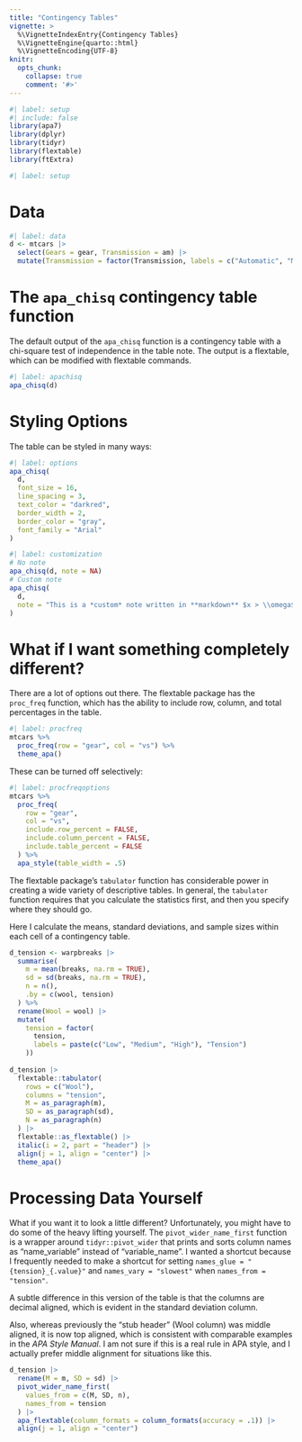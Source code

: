 ```yaml
---
title: "Contingency Tables"
vignette: >
  %\VignetteIndexEntry{Contingency Tables}
  %\VignetteEngine{quarto::html}
  %\VignetteEncoding{UTF-8}
knitr:
  opts_chunk:
    collapse: true
    comment: '#>'
---
```


```r
#| label: setup
#| include: false
library(apa7)
library(dplyr)
library(tidyr)
library(flextable)
library(ftExtra)
```

```r
#| label: setup
```

# Data

```r
#| label: data
d <- mtcars |>
  select(Gears = gear, Transmission = am) |>
  mutate(Transmission = factor(Transmission, labels = c("Automatic", "Manual")))
```

# The `apa_chisq` contingency table function

The default output of the `apa_chisq` function is a contingency table with a chi-square test of independence in the table note. The output is a flextable, which can be modified with flextable commands.

```r
#| label: apachisq
apa_chisq(d)
```

# Styling Options

The table can be styled in many ways:

```r
#| label: options
apa_chisq(
  d,
  font_size = 16,
  line_spacing = 3,
  text_color = "darkred",
  border_width = 2,
  border_color = "gray",
  font_family = "Arial"
)
```

```r
#| label: customization
# No note
apa_chisq(d, note = NA)
# Custom note
apa_chisq(
  d,
  note = "This is a *custom* note written in **markdown** $x > \\omega$."
)

```

# What if I want something completely different?

There are a lot of options out there. The flextable package has the `proc_freq` function, which has the ability to include row, column, and total percentages in the table.

```r
#| label: procfreq
mtcars %>%
  proc_freq(row = "gear", col = "vs") %>%
  theme_apa()
```

These can be turned off selectively:

```r
#| label: procfreqoptions
mtcars %>%
  proc_freq(
    row = "gear",
    col = "vs",
    include.row_percent = FALSE,
    include.column_percent = FALSE,
    include.table_percent = FALSE
  ) %>%
  apa_style(table_width = .5)
```

The flextable package's `tabulator` function has considerable power in creating a wide variety of descriptive tables. In general, the `tabulator` function requires that you calculate the statistics first, and then you specify where they should go.

Here I calculate the means, standard deviations, and sample sizes within each cell of a contingency table.

```r
d_tension <- warpbreaks |>
  summarise(
    m = mean(breaks, na.rm = TRUE),
    sd = sd(breaks, na.rm = TRUE),
    n = n(),
    .by = c(wool, tension)
  ) %>%
  rename(Wool = wool) |>
  mutate(
    tension = factor(
      tension,
      labels = paste(c("Low", "Medium", "High"), "Tension")
    )) 
  
d_tension |> 
  flextable::tabulator(
    rows = c("Wool"),
    columns = "tension",
    M = as_paragraph(m),
    SD = as_paragraph(sd),
    N = as_paragraph(n)
  ) |> 
  flextable::as_flextable() |>
  italic(i = 2, part = "header") |>
  align(j = 1, align = "center") |> 
  theme_apa()
```

# Processing Data Yourself

What if you want it to look a little different? Unfortunately, you might have to do some of the heavy lifting yourself. The `pivot_wider_name_first` function is a wrapper around `tidyr::pivot_wider` that prints and sorts column names as "name_variable" instead of "variable_name". I wanted a shortcut because I frequently needed to make a shortcut for setting `names_glue = "{tension}_{.value}"` and `names_vary = "slowest"` when `names_from = "tension"`.

A subtle difference in this version of the table is that the columns are decimal aligned, which is evident in the standard deviation column.

Also, whereas previously the "stub header" (Wool column) was middle aligned, it is now top aligned, which is consistent with comparable examples in the *APA Style Manual*. I am not sure if this is a real rule in APA style, and I actually prefer middle alignment for situations like this.

```r
d_tension |> 
  rename(M = m, SD = sd) |> 
  pivot_wider_name_first(
    values_from = c(M, SD, n),
    names_from = tension
  ) |>
  apa_flextable(column_formats = column_formats(accuracy = .1)) |>
  align(j = 1, align = "center") 
```



